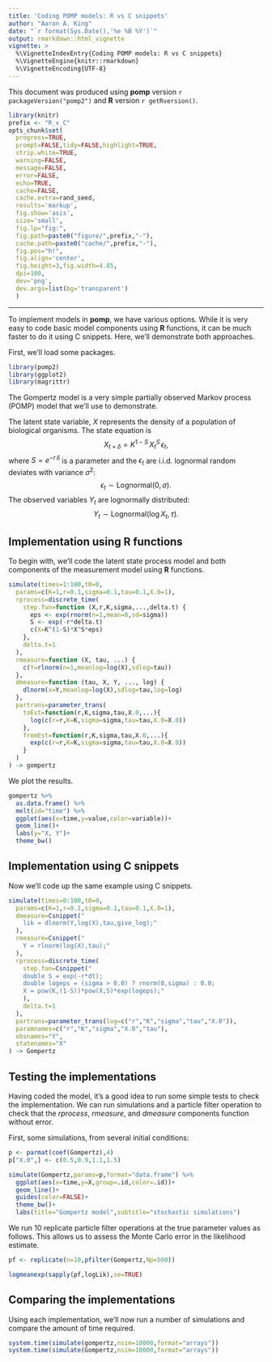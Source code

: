 ```yaml
---
title: 'Coding POMP models: R vs C snippets'
author: "Aaron A. King"
date: "`r format(Sys.Date(),'%e %B %Y')`"
output: rmarkdown::html_vignette
vignette: >
  %\VignetteIndexEntry{Coding POMP models: R vs C snippets}
  %\VignetteEngine{knitr::rmarkdown}
  %\VignetteEncoding{UTF-8}
---
```


This document was produced using **pomp** version `r packageVersion("pomp2")` and **R** version `r getRversion()`.

```r
library(knitr)
prefix <- "R_v_C"
opts_chunk$set(
  progress=TRUE,
  prompt=FALSE,tidy=FALSE,highlight=TRUE,
  strip.white=TRUE,
  warning=FALSE,
  message=FALSE,
  error=FALSE,
  echo=TRUE,
  cache=FALSE,
  cache.extra=rand_seed,
  results='markup',
  fig.show='asis',
  size='small',
  fig.lp="fig:",
  fig.path=paste0("figure/",prefix,"-"),
  cache.path=paste0("cache/",prefix,"-"),
  fig.pos="h!",
  fig.align='center',
  fig.height=3,fig.width=4.85,
  dpi=100,
  dev='png',
  dev.args=list(bg='transparent')
  )
```

--------------------------------------------------------

To implement models in **pomp**, we have various options.
While it is very easy to code basic model components using **R** functions, it can be much faster to do it using C snippets.
Here, we'll demonstrate both approaches.

First, we'll load some packages.

```r
library(pomp2)
library(ggplot2)
library(magrittr)
```

The Gompertz model is a very simple partially observed Markov process (POMP) model that we'll use to demonstrate.

The latent state variable, $X$ represents the density of a population of biological organisms.
The state equation is
$$X_{t+\delta} = K^{1-S}\,X_{t}^S\,\epsilon_{t},$$
where $S=e^{-r\,\delta}$ is a parameter and the $\epsilon_t$ are i.i.d. lognormal random deviates with variance $\sigma^2$:
$$\epsilon_t \sim \mathrm{Lognormal}(0,\sigma).$$
The observed variables $Y_t$ are lognormally distributed:
$$Y_t \sim\mathrm{Lognormal}(\log{X_t},\tau).$$

## Implementation using **R** functions

To begin with, we'll code the latent state process model and both components of the measurement model using **R** functions.

```r
simulate(times=1:100,t0=0,
  params=c(K=1,r=0.1,sigma=0.1,tau=0.1,X.0=1),
  rprocess=discrete_time(
    step.fun=function (X,r,K,sigma,...,delta.t) {
      eps <- exp(rnorm(n=1,mean=0,sd=sigma))
      S <- exp(-r*delta.t)
      c(X=K^(1-S)*X^S*eps)
    },
    delta.t=1 
  ),
  rmeasure=function (X, tau, ...) {
    c(Y=rlnorm(n=1,meanlog=log(X),sdlog=tau))
  },
  dmeasure=function (tau, X, Y, ..., log) {
    dlnorm(x=Y,meanlog=log(X),sdlog=tau,log=log)
  },
  partrans=parameter_trans(
    toEst=function(r,K,sigma,tau,X.0,...){
      log(c(r=r,K=K,sigma=sigma,tau=tau,X.0=X.0))
    },
    fromEst=function(r,K,sigma,tau,X.0,...){
      exp(c(r=r,K=K,sigma=sigma,tau=tau,X.0=X.0))
    }
  )
) -> gompertz
```

We plot the results.

```r
gompertz %>%
  as.data.frame() %>%
  melt(id="time") %>%
  ggplot(aes(x=time,y=value,color=variable))+
  geom_line()+
  labs(y="X, Y")+
  theme_bw()
```


## Implementation using C snippets

Now we'll code up the same example using C snippets.

```r
simulate(times=0:100,t0=0,
  params=c(K=1,r=0.1,sigma=0.1,tau=0.1,X.0=1),
  dmeasure=Csnippet("
    lik = dlnorm(Y,log(X),tau,give_log);"
  ),
  rmeasure=Csnippet("
    Y = rlnorm(log(X),tau);"
  ),
  rprocess=discrete_time(
    step.fun=Csnippet("
    double S = exp(-r*dt);
    double logeps = (sigma > 0.0) ? rnorm(0,sigma) : 0.0;
    X = pow(K,(1-S))*pow(X,S)*exp(logeps);"
    ),
    delta.t=1
  ),
  partrans=parameter_trans(log=c("r","K","sigma","tau","X.0")),
  paramnames=c("r","K","sigma","X.0","tau"),
  obsnames="Y",
  statenames="X"
) -> Gompertz
```

## Testing the implementations

Having coded the model, it's a good idea to run some simple tests to check the implementation.
We can run simulations and a particle filter operation to check that the *rprocess*, *rmeasure*, and *dmeasure* components function without error.

First, some simulations, from several initial conditions:
```r
p <- parmat(coef(Gompertz),4)
p["X.0",] <- c(0.5,0.9,1.1,1.5)
```

```r
simulate(Gompertz,params=p,format="data.frame") %>%
  ggplot(aes(x=time,y=X,group=.id,color=.id))+
  geom_line()+
  guides(color=FALSE)+
  theme_bw()+
  labs(title="Gompertz model",subtitle="stochastic simulations")
```

We run 10 replicate particle filter operations at the true parameter values as follows.
This allows us to assess the Monte Carlo error in the likelihood estimate.

```r
pf <- replicate(n=10,pfilter(Gompertz,Np=500))

logmeanexp(sapply(pf,logLik),se=TRUE)
```

## Comparing the implementations

Using each implementation, we'll now run a number of simulations and compare the amount of time required.

```r
system.time(simulate(gompertz,nsim=10000,format="arrays"))
system.time(simulate(Gompertz,nsim=10000,format="arrays"))
```
